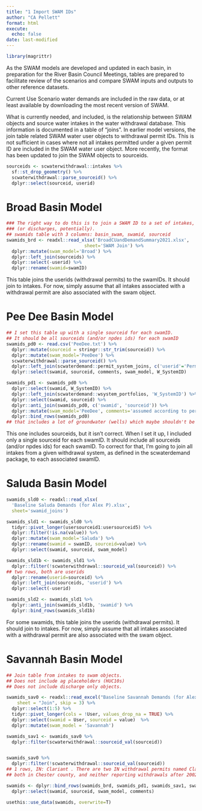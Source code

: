 ```yaml
---
title: "1 Import SWAM IDs"
author: "CA Pellett"
format: html
execute: 
  echo: false
date: last-modified
---
```


```r
library(magrittr)

```
As the SWAM models are developed and updated in each basin, in preparation for the River Basin Council Meetings, tables are prepared to facilitate review of the scenarios and compare SWAM inputs and outputs to other reference datasets.

Current Use Scenario water demands are included in the raw data, or at least available by downloading the most recent version of SWAM. 

What is currently needed, and included, is the relationship between SWAM objects and source water intakes in the water withdrawal database. This information is documented in a table of "joins". In earlier model versions, the join table related SWAM water user objects to withdrawal permit IDs. This is not sufficient in cases where not all intakes permitted under a given permit ID are included in the SWAM water user object. More recently, the format has been updated to join the SWAM objects to sourceids. 


```r
sourceids <- scwaterwithdrawal::intakes %>%
  sf::st_drop_geometry() %>%
  scwaterwithdrawal::parse_sourceid() %>%
  dplyr::select(sourceid, userid)
```

# Broad Basin Model
```r
### The right way to do this is to join a SWAM ID to a set of intakes,
### (or discharges, potentially). 
## swamids table with 3 columns: basin_swam, swamid, sourceid
swamids_brd <- readxl::read_xlsx('BroadCUandDemandSummary2021.xlsx',
                             sheet='SWAM Join') %>%
  dplyr::mutate(swam_model='Broad') %>%
  dplyr::left_join(sourceids) %>%
  dplyr::select(-userid) %>%
  dplyr::rename(swamid=swamID)
```
This table joins the userids (withdrawal permits) to the swamIDs. It should join to intakes. For now, simply assume that all intakes associated with a withdrawal permit are also associated with the swam object.

# Pee Dee Basin Model
```r
## I set this table up with a single sourceid for each swamID.
## It should be all sourceids (and/or npdes ids) for each swamID
swamids_pd0 <- read.csv('PeeDee.txt') %>%
  dplyr::mutate(sourceid = stringr::str_trim(sourceid)) %>%
  dplyr::mutate(swam_model='PeeDee') %>%
  scwaterwithdrawal::parse_sourceid() %>%
  dplyr::left_join(scwaterdemand::permit_system_joins, c('userid'='PermitID')) %>%
  dplyr::select(swamid, sourceid, comments, swam_model, W_SystemID)

swamids_pd1 <- swamids_pd0 %>%
  dplyr::select(swamid, W_SystemID) %>%
  dplyr::left_join(scwaterdemand::wsystem_portfolios, 'W_SystemID') %>%
  dplyr::select(swamid, sourceid) %>%
  dplyr::anti_join(swamids_pd0, c('swamid', 'sourceid')) %>%
  dplyr::mutate(swam_model='PeeDee', comments='assumed according to permit joins') %>%
  dplyr::bind_rows(swamids_pd0)
## that includes a lot of groundwater (wells) which maybe shouldn't be included...

```
This one includes sourceids, but it isn't correct. When I set it up, I included only a single sourceid for each swamID. It should include all sourceids (and/or npdes ids) for each swamID. To correct for that, I'm going to join all intakes from a given withdrawal system, as defined in the scwaterdemand package, to each associated swamID. 


# Saluda Basin Model
```r
swamids_sld0 <- readxl::read_xlsx(
  'Baseline Saluda Demands (for Alex P).xlsx',
  sheet='swamid_joins')

swamids_sld1 <- swamids_sld0 %>%
  tidyr::pivot_longer(usersourceid1:usersourceid5) %>%
  dplyr::filter(!is.na(value)) %>%
  dplyr::mutate(swam_model='Saluda') %>%
  dplyr::rename(swamid = swamID, sourceid=value) %>%
  dplyr::select(swamid, sourceid, swam_model)

swamids_sld1b <- swamids_sld1 %>%
  dplyr::filter(!scwaterwithdrawal::sourceid_val(sourceid)) %>%
## two rows, both are userids
  dplyr::rename(userid=sourceid) %>%
  dplyr::left_join(sourceids, 'userid') %>%
  dplyr::select(-userid)

swamids_sld2 <- swamids_sld1 %>%
  dplyr::anti_join(swamids_sld1b, 'swamid') %>%
  dplyr::bind_rows(swamids_sld1b)


```

For some swamids, this table joins the userids (withdrawal permits). It should join to intakes. For now, simply assume that all intakes associated with a withdrawal permit are also associated with the swam object.

# Savannah Basin Model
```r
## Join table from intakes to swam objects.
## Does not include ag placeholders (HUC10s)
## Does not include discharge only objects.

swamids_sav0 <- readxl::read_excel("Baseline Savannah Demands (for Alex).xlsx", 
    sheet = "Join", skip = 3) %>%
  dplyr::select(1:5) %>%
  tidyr::pivot_longer(cols = !User, values_drop_na = TRUE) %>%
  dplyr::select(swamid = User, sourceid = value)  %>%
  dplyr::mutate(swam_model = 'Savannah')

swamids_sav1 <- swamids_sav0 %>%
  dplyr::filter(scwaterwithdrawal::sourceid_val(sourceid))


swamids_sav0 %>%
  dplyr::filter(!scwaterwithdrawal::sourceid_val(sourceid))
## 1 rows, IN: Clariant . There are two IN withdrawal permits named Clariant, 
## both in Chester county, and neither reporting withdrawals after 2002...

```


```r
swamids <- dplyr::bind_rows(swamids_brd, swamids_pd1, swamids_sav1, swamids_sld2) %>%
  dplyr::select(swamid, sourceid, swam_model, comments)

```

```r
usethis::use_data(swamids, overwrite=T)

```
